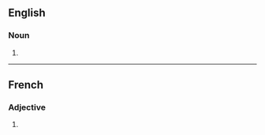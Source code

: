 ==English==

===Noun===
{{head|en|noun plural form}}

# {{plural of|corrosive|lang=en}}

----

==French==

===Adjective===
{{fr-adj-form}}

# {{feminine plural of|corrosif|lang=fr}}